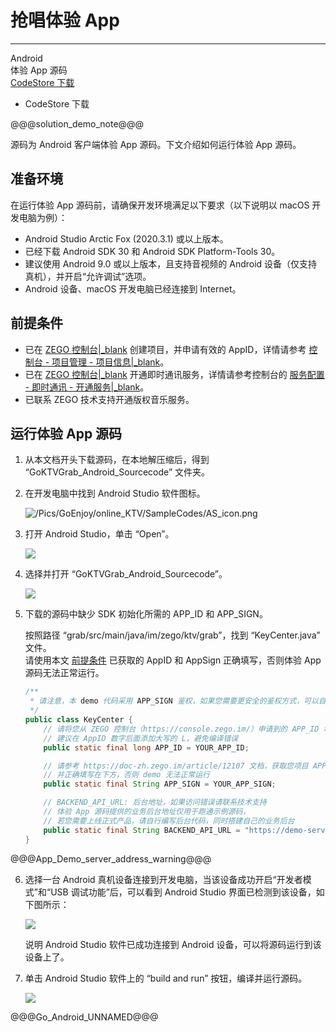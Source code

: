 # 抢唱体验 App

- - -
<div class="download-area">
  <div class="sdk-download-item-wrapper">
    <div class="sdk-fun">Android</div>
    <div class="download-title">体验 App 源码</div>
    <div class="download-selector">
      <div class="download-select-wrapper" style="padding-right: 0;">
        <a class="download-target-btn" href="">CodeStore 下载</a>
        <ul class="download-dropdown-list">
          <li data-href="https://codestore.zego.im/project/18"
            class="dropdown-option">
            CodeStore 下载
          </li>
        </ul>
      </div>
    </div>
  </div>
</div>

<!-- Zego-Split-Line Do Not Remove Me -->

@@@solution_demo_note@@@

源码为 Android 客户端体验 App 源码。下文介绍如何运行体验 App 源码。


## 准备环境

在运行体验 App 源码前，请确保开发环境满足以下要求（以下说明以 macOS 开发电脑为例）：

- Android Studio Arctic Fox (2020.3.1) 或以上版本。
- 已经下载 Android SDK 30 和 Android SDK Platform-Tools 30。
- 建议使用 Android 9.0 或以上版本，且支持音视频的 Android 设备（仅支持真机），并开启“允许调试”选项。
- Android 设备、macOS 开发电脑已经连接到 Internet。


## 前提条件

- 已在 [ZEGO 控制台\|_blank](https://console.zego.im/) 创建项目，并申请有效的 AppID，详情请参考 [控制台 - 项目管理 - 项目信息\|_blank](#12107)。
- 已在 [ZEGO 控制台\|_blank](https://console.zego.im) 开通即时通讯服务，详情请参考控制台的 [服务配置 - 即时通讯 - 开通服务\|_blank](#14994)。
- 已联系 ZEGO 技术支持开通版权音乐服务。

## 运行体验 App 源码

1. 从本文档开头下载源码，在本地解压缩后，得到 “GoKTVGrab_Android_Sourcecode” 文件夹。

2. 在开发电脑中找到 Android Studio 软件图标。
     
    ![/Pics/GoEnjoy/online_KTV/SampleCodes/AS_icon.png](http://doc.oa.zego.im/Pics/GoEnjoy/online_KTV/SampleCodes/AS_icon.png)

3. 打开 Android Studio，单击 “Open”。   

    <Frame width="512" height="auto" caption=""><img src="https://storage.zego.im/sdk-doc/Pics/GoEnjoy/online_KTV/SampleCodes/AS_Welcome_Interface.png" /></Frame>

4. 选择并打开 “GoKTVGrab_Android_Sourcecode”。

    <Frame width="512" height="auto" caption=""><img src="https://storage.zego.im/sdk-doc/Pics/GoEnjoy/KTVGrab/Android/Android_SourceCode.png" /></Frame>

5. 下载的源码中缺少 SDK 初始化所需的 APP_ID 和 APP_SIGN。   

    按照路径 “grab/src/main/java/im/zego/ktv/grab”，找到 “KeyCenter.java” 文件。   
    请使用本文 [前提条件](15468#2) 已获取的 AppID 和 AppSign 正确填写，否则体验 App 源码无法正常运行。

    ```java
    /**
     * 请注意，本 demo 代码采用 APP_SIGN 鉴权，如果您需要更安全的鉴权方式，可以自行切换为 Token 鉴权
     */
    public class KeyCenter {
        // 请将您从 ZEGO 控制台（https://console.zego.im/）申请到的 APP_ID 填写在下方
        // 建议在 AppID 数字后面添加大写的 L，避免编译错误
        public static final long APP_ID = YOUR_APP_ID;

        // 请参考 https://doc-zh.zego.im/article/12107 文档，获取您项目 APP_ID 对应的 APP_SIGN（长度为 64 位的字符串）
        // 并正确填写在下方，否则 demo 无法正常运行
        public static final String APP_SIGN = YOUR_APP_SIGN;

        // BACKEND_API_URL: 后台地址，如果访问错误请联系技术支持
        // 体验 App 源码提供的业务后台地址仅用于跑通示例源码，
        // 若您需要上线正式产品，请自行编写后台代码，同时搭建自己的业务后台
        public static final String BACKEND_API_URL = "https://demo-server-sh.imzego.com";
    }
    ```

@@@App_Demo_server_address_warning@@@

6. 选择一台 Android 真机设备连接到开发电脑，当该设备成功开启“开发者模式”和“USB 调试功能”后，可以看到 Android Studio 界面已检测到该设备，如下图所示：  

    <Frame width="512" height="auto" caption=""><img src="https://storage.zego.im/sdk-doc/Pics/GoEnjoy/LiveShow/android_device_detected.png" /></Frame>     

    说明 Android Studio 软件已成功连接到 Android 设备，可以将源码运行到该设备上了。

7. 单击 Android Studio 软件上的 “build and run” 按钮，编译并运行源码。  

    <Frame width="512" height="auto" caption=""><img src="https://storage.zego.im/sdk-doc/Pics/GoEnjoy/LiveShow/android_build_and_run.png" /></Frame>


@@@Go_Android_UNNAMED@@@

